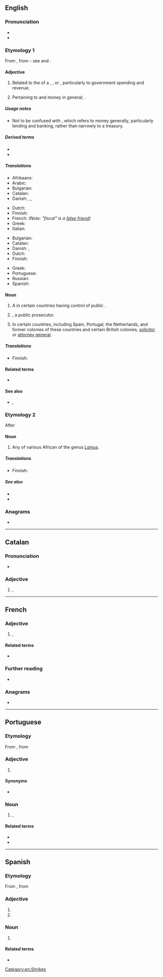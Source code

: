 {{also|Fiscal}}
==English==
{{wikipedia}}

===Pronunciation===
* {{IPA|/ˈfɪskəl/|lang=en}}
* {{rhymes|ɪskəl|lang=en}}

===Etymology 1===
From {{etyl|frm|en}} {{m|frm|fiscal}}, from {{etyl|la|en}} {{m|la|fiscus||treasury}} – see {{w|fiscus}} and {{m|en|fisc}}.

====Adjective====
{{en-adj}}

# Related to the {{l|en|treasury}} of a {{l|en|country}}, {{l|en|company}}, {{l|en|region}} or {{l|en|city}}, particularly to government spending and revenue.
# {{lb|en|proscribed}} Pertaining to {{l|en|finance}} and money in general; {{l|en|financial}}.

=====Usage notes=====
* Not to be confused with {{m|en|financial}}, which refers to money generally, particularly lending and banking, rather than narrowly to a treasury.

=====Derived terms=====
* {{l|en|fiscalization}}
* {{l|en|fiscalize}}

=====Translations=====
{{trans-top|related to the treasury}}
* Afrikaans: {{t+|af|fiskaal}}
* Arabic: {{t|ar|مَالِيّ}}
* Bulgarian: {{t+|bg|фискален|sc=Cyrl}}
* Catalan: {{t+|ca|fiscal}}
* Danish: {{t|da|fiskal}}, {{t|da|skattemæssig}}, {{t|da|skatte-}}
{{trans-mid}}
* Dutch: {{t+|nl|fiscaal}}
* Finnish: {{t+|fi|fiskaalinen}}
* French: {{t+|fr|budgétaire}} ''(Note: "fiscal" is a [[false friend]])''
* Greek: {{t+|el|δημοσιονομικός|m|sc=Grek}}
* Italian: {{t+|it|fiscale}}
{{trans-bottom}}

{{trans-top|pertaining to finance in general}}
* Bulgarian: {{t|bg|финансов|sc=Cyrl}}
* Catalan: {{t+|ca|fiscal}}
* Danish: {{t|da|financiel}}, {{t|da|finans-}}
* Dutch: {{t+|nl|fiscaal}}
* Finnish: {{t+|fi|rahallinen}}
{{trans-mid}}
* Greek: {{t+|el|οικονομικός|m|sc=Grek}}
* Portuguese: {{t+|pt|fiscal}}
* Russian: {{t+|ru|финансовый|sc=Cyrl}}
* Spanish: {{t+|es|fiscal}}
{{trans-bottom}}

====Noun====
{{en-noun}}

# A {{l|en|public}} {{l|en|official}} in certain countries having control of public {{l|en|revenue}}.
# {{lb|en|British|Scottish law}} {{l|en|procurator fiscal|Procurator fiscal}}, a public prosecutor.
# {{lb|en|legal}} In certain countries, including Spain, Portugal, the Netherlands, and former colonies of these countries and certain British colonies, [[solicitor]] or [[attorney general]].

=====Translations=====
{{trans-top|public official}}
* Finnish: {{t+|fi|viskaali}}
{{trans-mid}}
{{trans-bottom}}

{{trans-see|public prosecutor|procurator fiscal}}

{{trans-see|solicitor|solicitor}}

{{trans-see|attorney general|attorney general}}

====Related terms====
* {{l|en|fisc}}

====See also====
* {{l|en|finance}}, {{l|en|financial}}

===Etymology 2===
After {{etyl|af|en}} {{m|af|fiskaal||public official, hangman}}

====Noun====
{{en-noun}}

# Any of various African {{l|en|shrike|shrikes}} of the genus ''[[Lanius]]''.

=====Translations=====
{{trans-top|any of various African shrikes}}
* Finnish: {{t+|fi|lepinkäinen}}
{{trans-mid}}
{{trans-bottom}}

=====See also=====
* {{pedialite|Lanius}}
* {{specieslite|Lanius}}

===Anagrams===
* {{anagrams|en|a=acfils|califs|cifals}}

[[Category:en:Shrikes]]

----

==Catalan==

===Pronunciation===
* {{ca-IPA}}

===Adjective===
{{ca-adj|mf}}

# {{l|en|fiscal}}, {{l|en|tax}}

----

==French==

===Adjective===
{{fr-adj}}

# {{l|en|fiscal}}, {{l|en|financial}}

====Related terms====
* {{l|fr|fiscalité}}

===Further reading===
* {{R:TLFi}}

===Anagrams===
* {{l|fr|lascif}}

----

==Portuguese==

===Etymology===
From {{m|pt|fisco||national treasury}}, from {{etyl|la|pt}} {{m|la|fiscus||treasury}}

===Adjective===
{{pt-adj|pl=fiscais}}

# {{l|en|fiscal}} {{gloss|relating to {{l|en|tax|taxes}}}}

====Synonyms====
* {{sense|relating to taxes}} {{l|pt|tributário}}

===Noun===
{{pt-noun|m-f}}

# {{l|en|fiscal}}, {{l|en|inspector}}

====Related terms====
* {{l|pt|fiscalizar}}
* {{l|pt|fiscalização}}

----

==Spanish==

===Etymology===
From {{m|es|fisco||national treasury}}, from {{etyl|la|es}} {{m|la|fiscus||treasury}}

===Adjective===
{{es-adj|pl=fiscales}}

# {{l|en|fiscal}}
# {{l|en|prosecuting}}

===Noun===
{{es-noun|mf|fiscales}}

# {{lb|es|legal}} {{l|en|prosecutor}}

====Related terms====
* {{l|es|fiscalía}}